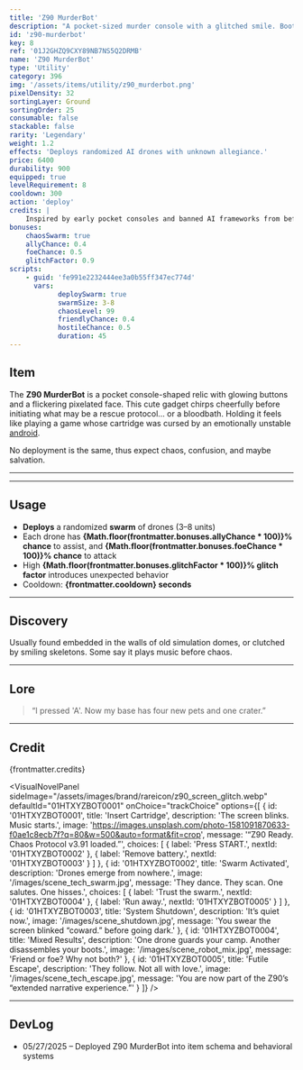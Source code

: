 ```yaml
---
title: 'Z90 MurderBot'
description: "A pocket-sized murder console with a glitched smile. Booting it unleashes unpredictable swarms—some helpful, some... not."
id: 'z90-murderbot'
key: 8
ref: '01J2GHZQ9CXY89NB7NS5Q2DRMB'
name: 'Z90 MurderBot'
type: 'Utility'
category: 396
img: '/assets/items/utility/z90_murderbot.png'
pixelDensity: 32
sortingLayer: Ground
sortingOrder: 25
consumable: false
stackable: false
rarity: 'Legendary'
weight: 1.2
effects: 'Deploys randomized AI drones with unknown allegiance.'
price: 6400
durability: 900
equipped: true
levelRequirement: 8
cooldown: 300
action: 'deploy'
credits: |
    Inspired by early pocket consoles and banned AI frameworks from before the 2031 Safety Accords. Concept by Ziggy Z90 Manufactured in defiance by KBVE BlackCell Division.
bonuses:
    chaosSwarm: true
    allyChance: 0.4
    foeChance: 0.5
    glitchFactor: 0.9
scripts:
    - guid: 'fe991e2232444ee3a0b55ff347ec774d'
      vars:
            deploySwarm: true
            swarmSize: 3-8
            chaosLevel: 99
            friendlyChance: 0.4
            hostileChance: 0.5
            duration: 45
---
```



## Item

The **Z90 MurderBot** is a pocket console-shaped relic with glowing buttons and a flickering pixelated face. 
This cute gadget chirps cheerfully before initiating what may be a rescue protocol... or a bloodbath.
Holding it feels like playing a game whose cartridge was cursed by an emotionally unstable [android](/application/android/).

No deployment is the same, thus expect chaos, confusion, and maybe salvation.

---

<ItemDBPanel data={frontmatter} />

---

## Usage

- **Deploys** a randomized **swarm** of drones (3–8 units)
- Each drone has **{Math.floor(frontmatter.bonuses.allyChance * 100)}% chance** to assist, and **{Math.floor(frontmatter.bonuses.foeChance * 100)}% chance** to attack
- High **{Math.floor(frontmatter.bonuses.glitchFactor * 100)}% glitch factor** introduces unexpected behavior
- Cooldown: **{frontmatter.cooldown} seconds**

---

## Discovery

Usually found embedded in the walls of old simulation domes, or clutched by smiling skeletons. 
Some say it plays music before chaos.

---

## Lore

> “I pressed 'A'. Now my base has four new pets and one crater.”

---

## Credit

{frontmatter.credits}

<VisualNovelPanel
  sideImage="/assets/images/brand/rareicon/z90_screen_glitch.webp"
  defaultId="01HTXYZBOT0001"
  onChoice="trackChoice"
  options={[
    {
      id: '01HTXYZBOT0001',
      title: 'Insert Cartridge',
      description: 'The screen blinks. Music starts.',
      image: 'https://images.unsplash.com/photo-1581091870633-f0ae1c8ecb7f?q=80&w=500&auto=format&fit=crop',
      message: '“Z90 Ready. Chaos Protocol v3.91 loaded.”',
      choices: [
        { label: 'Press START.', nextId: '01HTXYZBOT0002' },
        { label: 'Remove battery.', nextId: '01HTXYZBOT0003' }
      ]
    },
    {
      id: '01HTXYZBOT0002',
      title: 'Swarm Activated',
      description: 'Drones emerge from nowhere.',
      image: '/images/scene_tech_swarm.jpg',
      message: 'They dance. They scan. One salutes. One hisses.',
      choices: [
        { label: 'Trust the swarm.', nextId: '01HTXYZBOT0004' },
        { label: 'Run away.', nextId: '01HTXYZBOT0005' }
      ]
    },
    {
      id: '01HTXYZBOT0003',
      title: 'System Shutdown',
      description: 'It’s quiet now.',
      image: '/images/scene_shutdown.jpg',
      message: 'You swear the screen blinked “coward.” before going dark.'
    },
    {
      id: '01HTXYZBOT0004',
      title: 'Mixed Results',
      description: 'One drone guards your camp. Another disassembles your boots.',
      image: '/images/scene_robot_mix.jpg',
      message: 'Friend or foe? Why not both?'
    },
    {
      id: '01HTXYZBOT0005',
      title: 'Futile Escape',
      description: 'They follow. Not all with love.',
      image: '/images/scene_tech_escape.jpg',
      message: 'You are now part of the Z90’s “extended narrative experience.”'
    }
  ]}
/>

---

## DevLog

- 05/27/2025 – Deployed Z90 MurderBot into item schema and behavioral systems
